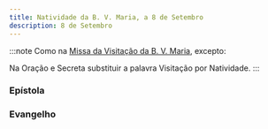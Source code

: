 ```yaml
---
title: Natividade da B. V. Maria, a 8 de Setembro
description: 8 de Setembro
---
```


:::note
Como na [Missa da Visitação da B. V. Maria](/missal/santos/07-02), excepto:

Na Oração e Secreta substituir a palavra Visitação por Natividade.
:::


### Epístola

<LinkCard
  href="/missal/santos/12-08#epístola"
  title="Imaculada Conceição da B. V. Maria"
/>

### Evangelho

<LinkCard href="/missal/santos/08-16-1#evangelho" title="S. Joaquim" />

